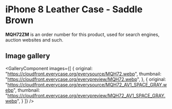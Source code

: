
# iPhone 8 Leather Case - Saddle Brown

<Callout type='info' emoji='👉🏻'>**MQH72ZM** is an order number for this product, used for search engines, auction websites and such.</Callout>

## Image gallery

<GalleryComponent
    images={[
      {
        original: "https://cloudfront.everycase.org/everysource/MQH72.webp",
        thumbnail: "https://cloudfront.everycase.org/everypreview/MQH72.webp",
      },
      {
        original: "https://cloudfront.everycase.org/everysource/MQH72_AV1_SPACE_GRAY.webp",
        thumbnail: "https://cloudfront.everycase.org/everypreview/MQH72_AV1_SPACE_GRAY.webp",
      }
    ]}
  />
